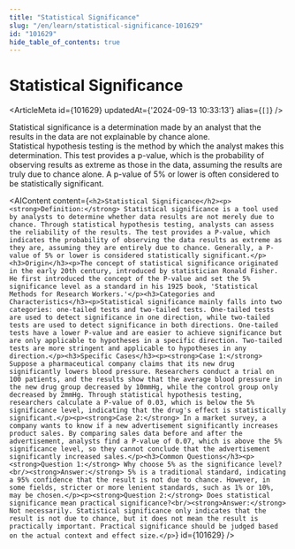 ```yaml
---
title: "Statistical Significance"
slug: "/en/learn/statistical-significance-101629"
id: "101629"
hide_table_of_contents: true
---
```



# Statistical Significance

<ArticleMeta id={101629} updatedAt={'2024-09-13 10:33:13'} alias={`[]`} />
<div className='border-solid border-b border-t-0 my-4 border-[var(--ifm-color-gray-300)]' />

Statistical significance is a determination made by an analyst that the results in the data are not explainable by chance alone. Statistical hypothesis testing is the method by which the analyst makes this determination. This test provides a p-value, which is the probability of observing results as extreme as those in the data, assuming the results are truly due to chance alone. A p-value of 5% or lower is often considered to be statistically significant.

<AIContent content={`<h2>Statistical Significance</h2><p><strong>Definition:</strong> Statistical significance is a tool used by analysts to determine whether data results are not merely due to chance. Through statistical hypothesis testing, analysts can assess the reliability of the results. The test provides a P-value, which indicates the probability of observing the data results as extreme as they are, assuming they are entirely due to chance. Generally, a P-value of 5% or lower is considered statistically significant.</p><h3>Origin</h3><p>The concept of statistical significance originated in the early 20th century, introduced by statistician Ronald Fisher. He first introduced the concept of the P-value and set the 5% significance level as a standard in his 1925 book, 'Statistical Methods for Research Workers.'</p><h3>Categories and Characteristics</h3><p>Statistical significance mainly falls into two categories: one-tailed tests and two-tailed tests. One-tailed tests are used to detect significance in one direction, while two-tailed tests are used to detect significance in both directions. One-tailed tests have a lower P-value and are easier to achieve significance but are only applicable to hypotheses in a specific direction. Two-tailed tests are more stringent and applicable to hypotheses in any direction.</p><h3>Specific Cases</h3><p><strong>Case 1:</strong> Suppose a pharmaceutical company claims that its new drug significantly lowers blood pressure. Researchers conduct a trial on 100 patients, and the results show that the average blood pressure in the new drug group decreased by 10mmHg, while the control group only decreased by 2mmHg. Through statistical hypothesis testing, researchers calculate a P-value of 0.03, which is below the 5% significance level, indicating that the drug's effect is statistically significant.</p><p><strong>Case 2:</strong> In a market survey, a company wants to know if a new advertisement significantly increases product sales. By comparing sales data before and after the advertisement, analysts find a P-value of 0.07, which is above the 5% significance level, so they cannot conclude that the advertisement significantly increased sales.</p><h3>Common Questions</h3><p><strong>Question 1:</strong> Why choose 5% as the significance level?<br/><strong>Answer:</strong> 5% is a traditional standard, indicating a 95% confidence that the result is not due to chance. However, in some fields, stricter or more lenient standards, such as 1% or 10%, may be chosen.</p><p><strong>Question 2:</strong> Does statistical significance mean practical significance?<br/><strong>Answer:</strong> Not necessarily. Statistical significance only indicates that the result is not due to chance, but it does not mean the result is practically important. Practical significance should be judged based on the actual context and effect size.</p>`} id={101629} />
